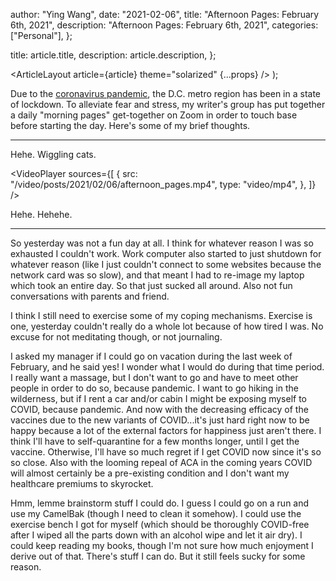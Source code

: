 
  author: "Ying Wang",
  date: "2021-02-06",
  title: "Afternoon Pages: February 6th, 2021",
  description: "Afternoon Pages: February 6th, 2021",
  categories: ["Personal"],
};

  title: article.title,
  description: article.description,
};

  <ArticleLayout article={article} theme="solarized" {...props} />
);

Due to the [coronavirus
pandemic](https://en.wikipedia.org/wiki/2019-20_coronavirus_pandemic), the D.C.
metro region has been in a state of lockdown. To alleviate fear and stress, my
writer's group has put together a daily "morning pages" get-together on Zoom in
order to touch base before starting the day. Here's some of my brief thoughts.

---

Hehe. Wiggling cats.

<VideoPlayer
  sources={[
    {
      src: "/video/posts/2021/02/06/afternoon_pages.mp4",
      type: "video/mp4",
    },
  ]}
/>

Hehe. Hehehe.

---

So yesterday was not a fun day at all. I think for whatever reason I was so
exhausted I couldn't work. Work computer also started to just shutdown for
whatever reason (like I just couldn't connect to some websites because the
network card was so slow), and that meant I had to re-image my laptop which took
an entire day. So that just sucked all around. Also not fun conversations with
parents and friend.

I think I still need to exercise some of my coping mechanisms. Exercise is one,
yesterday couldn't really do a whole lot because of how tired I was. No excuse
for not meditating though, or not journaling.

I asked my manager if I could go on vacation during the last week of February,
and he said yes! I wonder what I would do during that time period. I really want
a massage, but I don't want to go and have to meet other people in order to do
so, because pandemic. I want to go hiking in the wilderness, but if I rent a car
and/or cabin I might be exposing myself to COVID, because pandemic. And now with
the decreasing efficacy of the vaccines due to the new variants of COVID...it's
just hard right now to be happy because a lot of the external factors for
happiness just aren't there. I think I'll have to self-quarantine for a few
months longer, until I get the vaccine. Otherwise, I'll have so much regret if I
get COVID now since it's so so close. Also with the looming repeal of ACA in the
coming years COVID will almost certainly be a pre-existing condition and I don't
want my healthcare premiums to skyrocket.

Hmm, lemme brainstorm stuff I could do. I guess I could go on a run and use my
CamelBak (though I need to clean it somehow). I could use the exercise bench I
got for myself (which should be thoroughly COVID-free after I wiped all the
parts down with an alcohol wipe and let it air dry). I could keep reading my
books, though I'm not sure how much enjoyment I derive out of that. There's
stuff I can do. But it still feels sucky for some reason.
